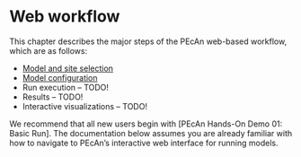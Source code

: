 # Web workflow

This chapter describes the major steps of the PEcAn web-based workflow, which are as follows:

- [Model and site selection](#web-site-model)
- [Model configuration](#web-model-config)
- Run execution -- TODO!
- Results -- TODO!
- Interactive visualizations -- TODO!

We recommend that all new users begin with [PEcAn Hands-On Demo 01: Basic Run]. The documentation below assumes you are already familiar with how to navigate to PEcAn's interactive web interface for running models.
